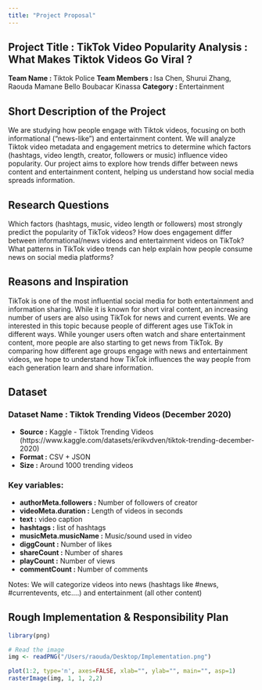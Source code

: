 ```yaml
---
title: "Project Proposal"
---
```


## Project Title : TikTok Video Popularity Analysis : What Makes Tiktok Videos Go Viral ?
**Team Name : ** Tiktok Police
**Team Members : ** Isa Chen, Shurui Zhang, Raouda Mamane Bello Boubacar Kinassa
**Category : ** Entertainment


## Short Description of the Project
We are studying how people engage with Tiktok videos, focusing on both informational (“news-like”) and entertainment content. We will analyze Tiktok video metadata and engagement metrics to determine which factors (hashtags, video length, creator, followers or music) influence video popularity. Our project aims to explore how trends differ between news content and entertainment content, helping us understand how social media spreads information.


## Research Questions
Which factors (hashtags, music, video length or followers) most strongly predict the popularity of TikTok videos?
How does engagement differ between informational/news videos and entertainment videos on TikTok?
What patterns in TikTok video trends can help explain how people consume news on social media platforms?


## Reasons and Inspiration
TikTok is one of the most influential social media for both entertainment and information sharing. While it is known for short viral content, an increasing number of users are also using TikTok for news and current events. We are interested in this topic because people of different ages use TikTok in different ways. While younger users often watch and share entertainment content, more people are also starting to get news from TikTok. By comparing how different age groups engage with news and entertainment videos, we hope to understand how TikTok influences the way people from each generation learn and share information.


## Dataset
### Dataset Name : Tiktok Trending Videos (December 2020)
- **Source :** Kaggle - Tiktok Trending Videos (https://www.kaggle.com/datasets/erikvdven/tiktok-trending-december-2020)
- **Format :** CSV + JSON 
- **Size :** Around 1000 trending videos 

### Key variables: 
- **authorMeta.followers :** Number of followers of creator
- **videoMeta.duration :** Length of videos in seconds
- **text :** video caption
- **hashtags :** list of hashtags
- **musicMeta.musicName :** Music/sound used in video
- **diggCount :** Number of likes  
- **shareCount :** Number of shares
- **playCount :** Number of views 
- **commentCount :** Number of comments 

Notes: We will categorize videos into news (hashtags like #news, #currentevents, etc….) and entertainment (all other content)



## Rough Implementation & Responsibility Plan

```r
library(png)

# Read the image
img <- readPNG("/Users/raouda/Desktop/Implementation.png")

plot(1:2, type='n', axes=FALSE, xlab="", ylab="", main="", asp=1)
rasterImage(img, 1, 1, 2,2)

```
